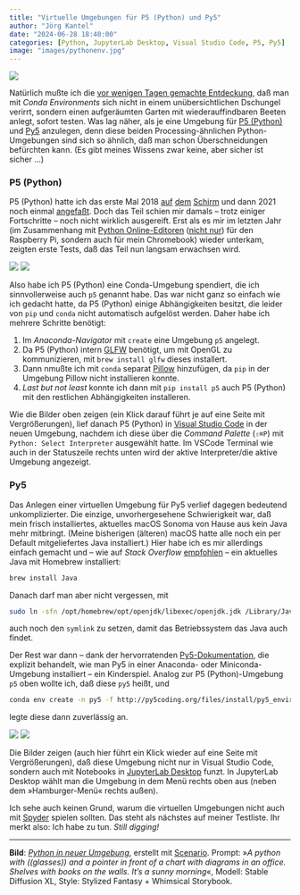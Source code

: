```yaml
---
title: "Virtuelle Umgebungen für P5 (Python) und Py5"
author: "Jörg Kantel"
date: "2024-06-28 18:40:00"
categories: [Python, JupyterLab Desktop, Visual Studio Code, P5, Py5]
image: "images/pythonenv.jpg"
---
```


[![](images/pythonenv-b.jpg)](https://www.flickr.com/photos/schockwellenreiter/53501582607/)

Natürlich mußte ich die [vor wenigen Tagen gemachte Entdeckung](https://kantel.github.io/posts/2024062502_python_envs/), daß man mit *Conda Environments* sich nicht in einem unübersichtlichen Dschungel verirrt, sondern einen aufgeräumten Garten mit wiederauffindbaren Beeten anlegt, sofort testen. Was lag näher, als je eine Umgebung für [P5 (Python)](http://cognitiones.kantel-chaos-team.de/programmierung/creativecoding/processing/p5py.html) und [Py5](http://cognitiones.kantel-chaos-team.de/programmierung/creativecoding/processing/py5.html) anzulegen, denn diese beiden Processing-ähnlichen Python-Umgebungen sind sich so ähnlich, daß man schon Überschneidungen befürchten kann. (Es gibt meines Wissens zwar keine, aber sicher ist sicher&nbsp;…)

### P5 (Python)

P5 (Python) hatte ich das erste Mal 2018 [auf](http://blog.schockwellenreiter.de/2018/10/2018103103.html) [dem](http://blog.schockwellenreiter.de/2018/11/2018110103.html) [Schirm](http://blog.schockwellenreiter.de/2018/11/2018112401.html) und dann 2021 noch einmal [angefaßt](http://blog.schockwellenreiter.de/2021/01/2021011001.html). Doch das Teil schien mir damals -- trotz einiger Fortschritte -- noch nicht wirklich ausgereift. Erst als es mir im letzten Jahr (im Zusammenhang mit [Python Online-Editoren](https://kantel.github.io/posts/2023040802_another_python_online_editor/) ([nicht nur](https://kantel.github.io/posts/2023050402_p5_jupyter_und_mehr_online/)) für den Raspberry Pi, sondern auch für mein Chromebook) wieder unterkam, zeigten erste Tests, daß das Teil nun langsam erwachsen wird.

[![](images/p51.jpg)](https://www.flickr.com/photos/schockwellenreiter/53818971972/)&nbsp;[![](images/p52.jpg)](https://www.flickr.com/photos/schockwellenreiter/53819002242/)

Also habe ich P5 (Python) eine Conda-Umgebung spendiert, die ich sinnvollerweise auch `p5` genannt habe. Das war nicht ganz so einfach wie ich gedacht hatte, da P5 (Python) einige Abhängigkeiten besitzt, die leider von `pip` und `conda` nicht automatisch aufgelöst werden. Daher habe ich mehrere Schritte benötigt:

1. Im *Anaconda-Navigator* mit `create` eine Umgebung `p5` angelegt.
2. Da P5 (Python) intern [GLFW](https://www.glfw.org/) benötigt, um mit OpenGL zu kommunizieren, mit `brew install glfw` dieses installert.
3. Dann nmußte ich mit `conda` separat [Pillow](http://cognitiones.kantel-chaos-team.de/programmierung/python/pillow.html) hinzufügen, da `pip` in der Umgebung Pillow nicht installieren konnte.
4. *Last but not least* konnte ich dann mit `pip install p5` auch P5 (Python) mit den restlichen Abhängigkeiten installeren.

Wie die Bilder oben zeigen (ein Klick darauf führt je auf eine Seite mit Vergrößerungen), lief danach P5 (Python) in [Visual Studio Code](http://cognitiones.kantel-chaos-team.de/produktivitaet/visualstudiocode.html) in der neuen Umgebung, nachdem ich diese über die *Command Palette* (`⇧⌘P`) mit `Python: Select Interpreter` ausgewählt hatte. Im VSCode Terminal wie auch in der Statuszeile rechts unten wird der aktive Interpreter/die aktive Umgebung angezeigt.

### Py5

Das Anlegen einer virtuellen Umgebung für Py5 verlief dagegen bedeutend unkomplizierter. Die einzige, unvorhergesehene Schwierigkeit war, daß mein frisch installiertes, aktuelles macOS Sonoma von Hause aus kein Java mehr mitbringt. (Meine bisherigen (älteren) macOS hatte alle noch ein per Default mitgeliefertes Java installiert.) Hier habe ich es mir allerdings einfach gemacht und -- wie auf *Stack Overflow* [empfohlen](https://stackoverflow.com/questions/65601196/how-to-brew-install-java) -- ein aktuelles Java mit Homebrew installiert:

~~~bash
brew install Java
~~~

Danach darf man aber nicht vergessen, mit

~~~bash
sudo ln -sfn /opt/homebrew/opt/openjdk/libexec/openjdk.jdk /Library/Java/JavaVirtualMachines/openjdk.jdk
~~~

auch noch den `symlink` zu setzen, damit das Betriebssystem das Java auch findet.

Der Rest war dann -- dank der hervorratenden [Py5-Dokumentation](https://py5coding.org/content/install.html#anaconda-or-miniconda-setup), die explizit behandelt, wie man Py5 in einer Anaconda- oder Miniconda-Umgebung installiert -- ein Kinderspiel. Analog zur P5 (Python)-Umgebung `p5` oben wollte ich, daß diese `py5` heißt, und 

~~~bash
conda env create -n py5 -f http://py5coding.org/files/install/py5_environment.yml
~~~

legte diese dann zuverlässig an.

[![](images/py51.jpg)](https://www.flickr.com/photos/schockwellenreiter/53820259886/)&nbsp;[![](images/py52.jpg)](https://www.flickr.com/photos/schockwellenreiter/53820597929/)

Die Bilder zeigen (auch hier führt ein Klick wieder auf eine Seite mit Vergrößerungen), daß diese Umgebung nicht nur in Visual Studio Code, sondern auch mit Notebooks in [JupyterLab Desktop](http://cognitiones.kantel-chaos-team.de/programmierung/python/jupyterlabdesktop.html) funzt. In JupyterLab Desktop wählt man die Umgebung in dem Menü rechts oben aus (neben dem »Hamburger-Menü« rechts außen).

Ich sehe auch keinen Grund, warum die virtuellen Umgebungen nicht auch mit [Spyder](http://cognitiones.kantel-chaos-team.de/programmierung/python/spyder.html) spielen sollten. Das steht als nächstes auf meiner Testliste. Ihr merkt also: Ich habe zu tun. *Still digging!*

---

**Bild**: *[Python in neuer Umgebung](https://www.flickr.com/photos/schockwellenreiter/53501582607/)*, erstellt mit [Scenario](http://cognitiones.kantel-chaos-team.de/technikgeschichte/rechnerundnetze/scenario.html). Prompt: »*A python with ((glasses)) and a pointer in front of a chart with diagrams in an office. Shelves with books on the walls. It's a sunny morning*«, Modell: Stable Diffusion XL, Style: Stylized Fantasy + Whimsical Storybook.
